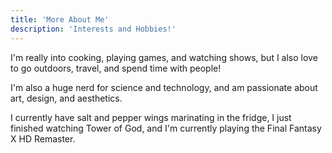 ```yaml
---
title: 'More About Me'
description: 'Interests and Hobbies!'
---
```



I'm really into cooking, playing games, and watching shows, but I also love to go outdoors, travel, and spend time with people!

I'm also a huge nerd for science and technology, and am passionate about art, design, and aesthetics. 

I currently have salt and pepper wings marinating in the fridge, I just finished watching Tower of God, and I'm currently playing the Final Fantasy X HD Remaster.    


